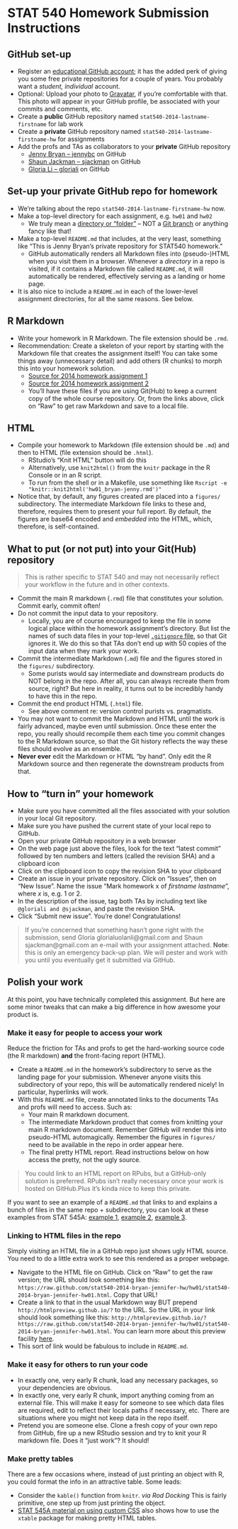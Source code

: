 STAT 540 Homework Submission Instructions
========================================================

## GitHub set-up

  - Register an [educational GitHub account](https://education.github.com); it has the added perk of giving you some free private repositories for a couple of years. You probably want a *student, individual* account.
  - Optional: Upload your photo to [Gravatar](http://gravatar.com), if you're comfortable with that. This photo will appear in your GitHub profile, be associated with your commits and comments, etc.
  - Create a __public__ GitHub repository named `stat540-2014-lastname-firstname` for lab work
  - Create a __private__ GitHub repository named `stat540-2014-lastname-firstname-hw` for assignments
  - Add the profs and TAs as collaborators to your __private__ GitHub repository
    - [Jenny Bryan -- jennybc](https://github.com/jennybc) on GitHub
    - [Shaun Jackman -- sjackman](https://github.com/sjackman) on GitHub
    - [Gloria Li -- gloriali](https://github.com/gloriali) on GitHub
    
## Set-up your private GitHub repo for homework

  * We're talking about the repo `stat540-2014-lastname-firstname-hw` now.
  * Make a top-level directory for each assignment, e.g. `hw01` and `hw02`
    - We truly mean a [directory or "folder"](http://en.wikipedia.org/wiki/Directory_(computing)) -- NOT a [Git branch](http://git-scm.com/book/en/Git-Branching) or anything fancy like that!
  * Make a top-level `README.md` that includes, at the very least, something like "This is Jenny Bryan's private repository for STAT540 homework."
    - GitHub automatically renders all Markdown files into (pseudo-)HTML when you visit them in a browser. Whenever a *directory* in a repo is visited, if it contains a Markdown file called `README.md`, it will automatically be rendered, effectively serving as a landing or home page.
  * It is also nice to include a `README.md` in each of the lower-level assignment directories, for all the same reasons. See below.

## R Markdown

  - Write your homework in R Markdown. The file extension should be `.rmd`.
  - Recommendation: Create a skeleton of your report by starting with the Markdown file that creates the assignment itself! You can take some things away (unnecessary detail) and add others (R chunks) to morph this into your homework solution.
    - [Source for 2014 homework assignment 1](https://github.com/jennybc/stat540_2014/blob/master/homework/hw01/hw01_quality-exploration-DE.md)
    - [Source for 2014 homework assignment 2](https://github.com/jennybc/stat540_2014/blob/master/homework/hw02/hw02_array-rna-seq-dea.md)
    - You'll have these files if you are using Git(Hub) to keep a current copy of the whole course repository. Or, from the links above, click on "Raw" to get raw Markdown and save to a local file.
    
## HTML

  * Compile your homework to Markdown (file extension should be `.md`) and then to HTML (file extension should be `.html`).
    - RStudio's "Knit HTML" button will do this
    - Alternatively, use `knit2html()` from the `knitr` package in the R Console or in an R script.
    - To run from the shell or in a Makefile, use something like `Rscript -e "knitr::knit2html('hw01_bryan-jenny.rmd')"`
  * Notice that, by default, any figures created are placed into a `figures/` subdirectory. The intermediate Markdown file links to these and, therefore, requires them to present your full report. By default, the figures are base64 encoded and *embedded* into the HTML, which, therefore, is self-contained.

## What to put (or not put) into your Git(Hub) repository

> This is rather specific to STAT 540 and may not necessarily reflect your workflow in the future and in other contexts.

  * Commit the main R markdown (`.rmd`) file that constitutes your solution. Commit early, commit often!
  * Do not commit the input data to your repository.
    - Locally, you are of course encouraged to keep the file in some logical place within the homework assignment's directory. But list the names of such data files in your top-level [`.gitignore` file](http://git-scm.com/docs/gitignore), so that Git ignores it. We do this so that TAs don't end up with 50 copies of the input data when they mark your work.
  * Commit the intermediate Markdown (`.md`) file and the figures stored in the `figures/` subdirectory.
    - Some purists would say intermediate and downstream products do NOT belong in the repo. After all, you can always recreate them from source, right? But here in reality, it turns out to be incredibly handy to have this in the repo.
  * Commit the end product HTML (`.html`) file.
    - See above comment re: version control purists vs. pragmatists.
  * You may not want to commit the Markdown and HTML until the work is fairly advanced, maybe even until submission. Once these enter the repo, you really should recompile them each time you commit changes to the R Markdown source, so that the Git history reflects the way these files should evolve as an ensemble.
  * __Never ever__ edit the Markdown or HTML "by hand". Only edit the R Markdown source and then regenerate the downstream products from that.

## How to "turn in" your homework

  * Make sure you have committed all the files associated with your solution in your local Git repository.
  * Make sure you have pushed the current state of your local repo to GitHub.
  * Open your private GitHub repository in a web browser
  * On the web page just above the files, look for the text "latest commit" followed by ten numbers and letters (called the revision SHA) and a clipboard icon
  * Click on the clipboard icon to copy the revision SHA to your clipboard
  * Create an issue in your private repository. Click on "Issues", then on "New Issue". Name the issue "Mark homework x of *firstname* *lastname*", where *x* is, e.g. 1 or 2.
  * In the description of the issue, tag both TAs by including text like `@gloriali and @sjackman`, and paste the revision SHA.
   * Click "Submit new issue". You're done! Congratulations!

> If you're concerned that something hasn't gone right with the submission, send Gloria glorialuolanli@gmail.com and Shaun sjackman@gmail.com an e-mail with your assignment attached. **Note**: this is only an emergency back-up plan. We will pester and work with you until you eventually get it submitted via GitHub.
  
## Polish your work

At this point, you have technically completed this assignment. But here are some minor tweaks that can make a big difference in how awesome your product is.

### Make it easy for people to access your work

Reduce the friction for TAs and profs to get the hard-working source code (the R markdown) __and__ the front-facing report (HTML).

  * Create a `README.md` in the homework's subdirectory to serve as the landing page for your submission. Whenever anyone visits this subdirectory of your repo, this will be automatically rendered nicely! In particular, hyperlinks will work.
  * With this `README.md` file, create annotated links to the documents TAs and profs will need to access. Such as:
    - Your main R markdown document.
    - The intermediate Markdown product that comes from knitting your main R markdown document. Remember GitHub will render this into pseudo-HTML automagically. Remember the figures in `figures/` need to be available in the repo in order appear here.
    - The final pretty HTML report. Read instructions below on how access the pretty, not the ugly source.
    
> You could link to an HTML report on RPubs, but a GitHub-only solution is preferred. RPubs isn't really necessary once your work is hosted on GitHub.Plus it's kinda nice to keep this private.

If you want to see an example of a `README.md` that links to and explains a bunch of files in the same repo + subdirectory, you can look at these examples from STAT 545A: [example 1](https://github.com/jennybc/STAT545A/tree/master/hw06_scaffolds/01_justR), [example 2](https://github.com/jennybc/STAT545A/tree/master/hw06_scaffolds/02_rAndMake), [example 3](https://github.com/jennybc/STAT545A/tree/master/hw06_scaffolds/03_knitWithoutRStudio).

### Linking to HTML files in the repo

Simply visiting an HTML file in a GitHub repo just shows ugly HTML source. You need to do a little extra work to see this rendered as a proper webpage.

  * Navigate to the HTML file on GitHub. Click on "Raw" to get the raw version; the URL should look something like this: `https://raw.github.com/stat540-2014-bryan-jennifer-hw/hw01/stat540-2014-bryan-jennifer-hw01.html`. Copy that URL!
  * Create a link to that in the usual Markdown way BUT prepend `http://htmlpreview.github.io/?` to the URL. So the URL in your link should look something like this: `http://htmlpreview.github.io/?https://raw.github.com/stat540-2014-bryan-jennifer-hw/hw01/stat540-2014-bryan-jennifer-hw01.html`. You can learn more about this preview facility [here](http://htmlpreview.github.io).
  * This sort of link would be fabulous to include in `README.md`.

### Make it easy for others to run your code

  * In exactly one, very early R chunk, load any necessary packages, so your dependencies are obvious.
  * In exactly one, very early R chunk, import anything coming from an external file. This will make it easy for someone to see which data files are required, edit to reflect their locals paths if necessary, etc. There are situations where you might not keep data in the repo itself.
  * Pretend you are someone else. Clone a fresh copy of your own repo from GitHub, fire up a new RStudio session and try to knit your R markdown file. Does it "just work"? It should!
  
### Make pretty tables

There are a few occasions where, instead of just printing an object with R, you could format the info in an attractive table. Some leads:

  * Consider the `kable()` function from `knitr`. *via Rod Docking* This is fairly primitive, one step up from just printing the object.
  * [STAT 545A material on using custom CSS](http://www.stat.ubc.ca/~jenny/STAT545A/topic10_tablesCSS.html) also shows how to use the `xtable` package for making pretty HTML tables.
  